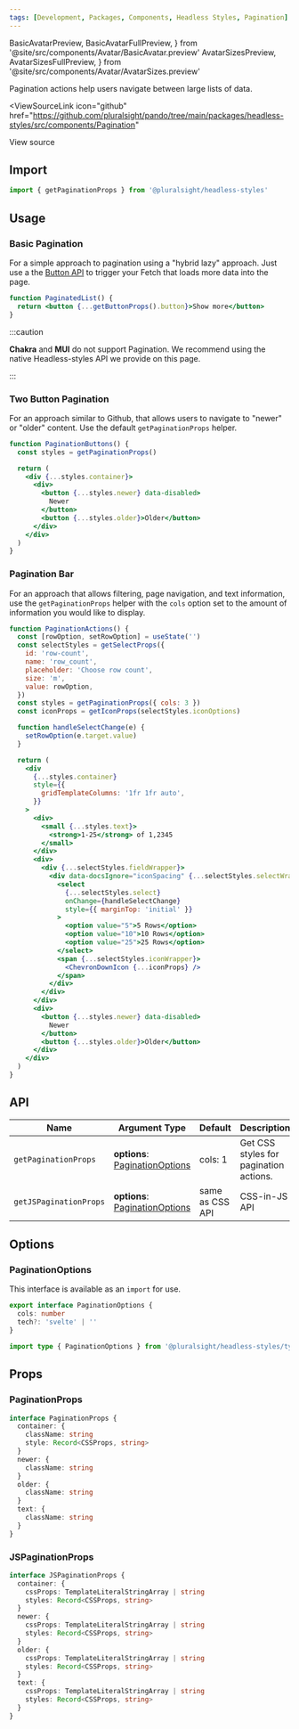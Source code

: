 ```yaml
---
tags: [Development, Packages, Components, Headless Styles, Pagination]
---
```


<!-- TODO: As of 2.0.0-beta.17 live-codeblock do not support imports. -->
<!-- Keep an eye out so we can kill the components we are importing in. -->
<!-- https://docusaurus.io/docs/markdown-features/code-blocks#imports -->

  BasicAvatarPreview,
  BasicAvatarFullPreview,
} from '@site/src/components/Avatar/BasicAvatar.preview'
  AvatarSizesPreview,
  AvatarSizesFullPreview,
} from '@site/src/components/Avatar/AvatarSizes.preview'

Pagination actions help users navigate between large lists of data.

<ViewSourceLink
  icon="github"
  href="https://github.com/pluralsight/pando/tree/main/packages/headless-styles/src/components/Pagination"
>
  View source
</ViewSourceLink>

## Import

```javascript
import { getPaginationProps } from '@pluralsight/headless-styles'
```

## Usage

### Basic Pagination

For a simple approach to pagination using a "hybrid lazy" approach. Just use a the [Button API](./Button.mdx) to trigger your Fetch that loads more data into the page.

```jsx live
function PaginatedList() {
  return <button {...getButtonProps().button}>Show more</button>
}
```

:::caution

**Chakra** and **MUI** do not support Pagination. We recommend using the native Headless-styles API we provide on this page.

:::

### Two Button Pagination

For an approach similar to Github, that allows users to navigate to "newer" or "older" content. Use the default `getPaginationProps` helper.

```jsx live
function PaginationButtons() {
  const styles = getPaginationProps()

  return (
    <div {...styles.container}>
      <div>
        <button {...styles.newer} data-disabled>
          Newer
        </button>
        <button {...styles.older}>Older</button>
      </div>
    </div>
  )
}
```

### Pagination Bar

For an approach that allows filtering, page navigation, and text information, use the `getPaginationProps` helper with the `cols` option set to the amount of information you would like to display.

```jsx live
function PaginationActions() {
  const [rowOption, setRowOption] = useState('')
  const selectStyles = getSelectProps({
    id: 'row-count',
    name: 'row_count',
    placeholder: 'Choose row count',
    size: 'm',
    value: rowOption,
  })
  const styles = getPaginationProps({ cols: 3 })
  const iconProps = getIconProps(selectStyles.iconOptions)

  function handleSelectChange(e) {
    setRowOption(e.target.value)
  }

  return (
    <div
      {...styles.container}
      style={{
        gridTemplateColumns: '1fr 1fr auto',
      }}
    >
      <div>
        <small {...styles.text}>
          <strong>1-25</strong> of 1,2345
        </small>
      </div>
      <div>
        <div {...selectStyles.fieldWrapper}>
          <div data-docsIgnore="iconSpacing" {...selectStyles.selectWrapper}>
            <select
              {...selectStyles.select}
              onChange={handleSelectChange}
              style={{ marginTop: 'initial' }}
            >
              <option value="5">5 Rows</option>
              <option value="10">10 Rows</option>
              <option value="25">25 Rows</option>
            </select>
            <span {...selectStyles.iconWrapper}>
              <ChevronDownIcon {...iconProps} />
            </span>
          </div>
        </div>
      </div>
      <div>
        <button {...styles.newer} data-disabled>
          Newer
        </button>
        <button {...styles.older}>Older</button>
      </div>
    </div>
  )
}
```

## API

| Name                   | Argument Type                                        | Default         | Description                            |
| ---------------------- | ---------------------------------------------------- | --------------- | -------------------------------------- |
| `getPaginationProps`   | **options**: [PaginationOptions](#paginationOptions) | cols: 1         | Get CSS styles for pagination actions. |
| `getJSPaginationProps` | **options**: [PaginationOptions](#paginationOptions) | same as CSS API | CSS-in-JS API                          |

## Options

### PaginationOptions

This interface is available as an `import` for use.

```typescript
export interface PaginationOptions {
  cols: number
  tech?: 'svelte' | ''
}
```

```typescript title="Import example"
import type { PaginationOptions } from '@pluralsight/headless-styles/types'
```

## Props

### PaginationProps

```typescript
interface PaginationProps {
  container: {
    className: string
    style: Record<CSSProps, string>
  }
  newer: {
    className: string
  }
  older: {
    className: string
  }
  text: {
    className: string
  }
}
```

### JSPaginationProps

```typescript
interface JSPaginationProps {
  container: {
    cssProps: TemplateLiteralStringArray | string
    styles: Record<CSSProps, string>
  }
  newer: {
    cssProps: TemplateLiteralStringArray | string
    styles: Record<CSSProps, string>
  }
  older: {
    cssProps: TemplateLiteralStringArray | string
    styles: Record<CSSProps, string>
  }
  text: {
    cssProps: TemplateLiteralStringArray | string
    styles: Record<CSSProps, string>
  }
}
```
